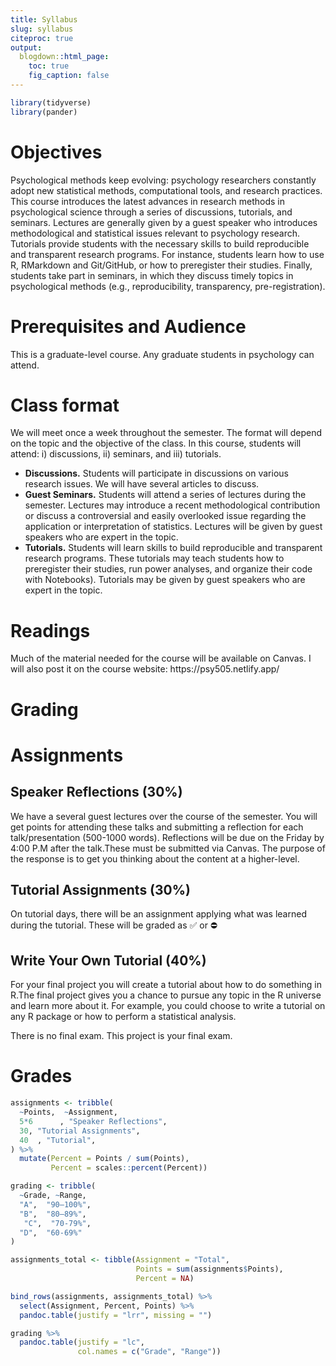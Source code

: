 ```yaml
---
title: Syllabus
slug: syllabus
citeproc: true
output:
  blogdown::html_page:
    toc: true
    fig_caption: false
---
```


```r
library(tidyverse)
library(pander)
```


# Objectives

Psychological methods keep evolving: psychology researchers constantly adopt new statistical methods, computational tools, and research practices. This course introduces the latest advances in research methods in psychological science through a series of discussions, tutorials, and seminars. Lectures are generally given by a guest speaker who introduces methodological and statistical issues relevant to psychology research. Tutorials provide students with the necessary skills to build reproducible and transparent research programs. For instance, students learn how to use R, RMarkdown and Git/GitHub, or how to preregister their studies. Finally, students take part in seminars, in which they discuss timely topics in psychological methods (e.g., reproducibility, transparency, pre-registration).

\vspace{.75cm}

# Prerequisites and Audience

This is a graduate-level course. Any graduate students in psychology can attend.

\vspace{.75cm}

# Class format

We will meet once a week throughout the semester. The format will depend on the topic and the objective of the class. In this course, students will attend: i) discussions, ii) seminars, and iii) tutorials.

-   **Discussions.** Students will participate in discussions on various research issues. We will have several articles to discuss. 
-   **Guest Seminars.** Students will attend a series of lectures during the semester. Lectures may introduce a recent methodological contribution or discuss a controversial and easily overlooked issue regarding the application or interpretation of statistics. Lectures will be given by guest speakers who are expert in the topic.
-   **Tutorials.** Students will learn skills to build reproducible and transparent research programs. These tutorials may teach students how to preregister their studies, run power analyses, and organize their code with Notebooks). Tutorials may be given by guest speakers who are expert in the topic.

\vspace{.75cm}

# Readings

Much of the material needed for the course will be available on Canvas. I will also post it on the course website: https://psy505.netlify.app/

\vspace{.75cm}

# Grading

# Assignments

## Speaker Reflections (30%)

We have a several guest lectures over the course of the semester. You will get points for attending these talks and submitting a reflection for each talk/presentation (500-1000 words). Reflections will be due on the Friday by 4:00 P.M after the talk.These must be submitted via Canvas. The purpose of the response is to get you thinking about the content at a higher-level.
 
## Tutorial Assignments (30%)

On tutorial days, there will be an assignment applying what was learned during the tutorial. These will be graded as ✅ 
or ⛔

## Write Your Own Tutorial (40%)

For your final project you will create a tutorial about how to do something in R.The final project gives you a chance to pursue any topic in the R universe and learn more about it. For example, you could choose to write a tutorial on any R package or how to perform a statistical analysis.

There is no final exam. This project is your final exam.

# Grades

```r
assignments <- tribble(
  ~Points,  ~Assignment,
  5*6      , "Speaker Reflections",
  30, "Tutorial Assignments",
  40  , "Tutorial",
) %>%
  mutate(Percent = Points / sum(Points),
         Percent = scales::percent(Percent)) 

grading <- tribble(
  ~Grade, ~Range,
  "A",  "90–100%",
  "B",  "80–89%",
   "C",  "70-79%", 
  "D",  "60-69%"
)
```

```r
assignments_total <- tibble(Assignment = "Total",
                            Points = sum(assignments$Points),
                            Percent = NA)

bind_rows(assignments, assignments_total) %>% 
  select(Assignment, Percent, Points) %>% 
  pandoc.table(justify = "lrr", missing = "")
```

```r
grading %>%
  pandoc.table(justify = "lc", 
               col.names = c("Grade", "Range"))
```

